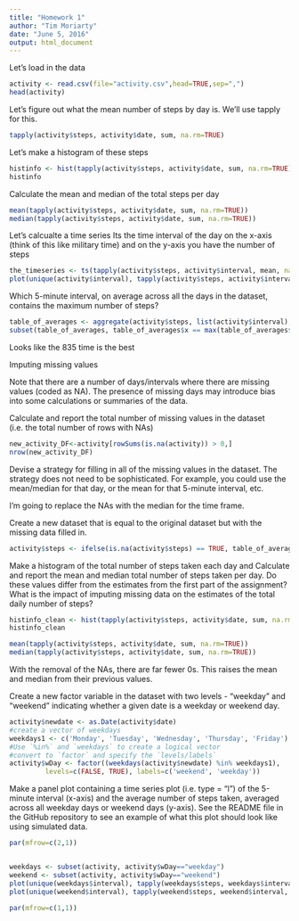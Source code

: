 ```yaml
---
title: "Homework 1"
author: "Tim Moriarty"
date: "June 5, 2016"
output: html_document
---
```



Let's load in the data

```r
activity <- read.csv(file="activity.csv",head=TRUE,sep=",")
head(activity)
```

Let's figure out what the mean number of steps by day is.
We'll use tapply for this.

```r
tapply(activity$steps, activity$date, sum, na.rm=TRUE)
```

Let's make a histogram of these steps
```r
histinfo <- hist(tapply(activity$steps, activity$date, sum, na.rm=TRUE), breaks=20)
histinfo
```

Calculate the mean and median of the total steps per day

```r
mean(tapply(activity$steps, activity$date, sum, na.rm=TRUE))
median(tapply(activity$steps, activity$date, sum, na.rm=TRUE))
```


Let's calcualte a time series
Its the time interval of the day on the x-axis (think of this like military time)
and
on the y-axis you have the number of steps

```r
the_timeseries <- ts(tapply(activity$steps, activity$interval, mean, na.rm=TRUE))
plot(unique(activity$interval), tapply(activity$steps, activity$interval, mean, na.rm=TRUE),  type="l")
```

Which 5-minute interval, on average across all the days in the dataset, contains the maximum number of steps?
```r

table_of_averages <- aggregate(activity$steps, list(activity$interval), mean, na.rm=TRUE)
subset(table_of_averages, table_of_averages$x == max(table_of_averages$x))
```

Looks like the 835 time is the best



Imputing missing values

Note that there are a number of days/intervals where there are missing values (coded as NA). The presence of missing days may introduce bias into some calculations or summaries of the data.

Calculate and report the total number of missing values in the dataset (i.e. the total number of rows with NAs)

```r
new_activity_DF<-activity[rowSums(is.na(activity)) > 0,]
nrow(new_activity_DF)
```

Devise a strategy for filling in all of the missing values in the dataset. The strategy does not need to be sophisticated. For example, you could use the mean/median for that day, or the mean for that 5-minute interval, etc.

I'm going to replace the NAs with the median for the time frame.

Create a new dataset that is equal to the original dataset but with the missing data filled in.


```r

activity$steps <- ifelse(is.na(activity$steps) == TRUE, table_of_averages$x[table_of_averages$Group.1 %in% activity$interval], activity$steps)

```

Make a histogram of the total number of steps taken each day and Calculate and report the mean and median total number of steps taken per day. Do these values differ from the estimates from the first part of the assignment? What is the impact of imputing missing data on the estimates of the total daily number of steps?

```r
histinfo_clean <- hist(tapply(activity$steps, activity$date, sum, na.rm=TRUE), breaks=20)
histinfo_clean

mean(tapply(activity$steps, activity$date, sum, na.rm=TRUE))
median(tapply(activity$steps, activity$date, sum, na.rm=TRUE))

```

With the removal of the NAs, there are far fewer 0s.  This raises the mean and median from their previous values.


Create a new factor variable in the dataset with two levels - "weekday" and "weekend" indicating whether a given date is a weekday or weekend day.

```r
activity$newdate <- as.Date(activity$date)
#create a vector of weekdays
weekdays1 <- c('Monday', 'Tuesday', 'Wednesday', 'Thursday', 'Friday')
#Use `%in%` and `weekdays` to create a logical vector
#convert to `factor` and specify the `levels/labels`
activity$wDay <- factor((weekdays(activity$newdate) %in% weekdays1), 
         levels=c(FALSE, TRUE), labels=c('weekend', 'weekday'))


```

Make a panel plot containing a time series plot (i.e. type = "l") of the 5-minute interval (x-axis) and the average number of steps taken, averaged across all weekday days or weekend days (y-axis). See the README file in the GitHub repository to see an example of what this plot should look like using simulated data.

```r
par(mfrow=c(2,1))


weekdays <- subset(activity, activity$wDay=="weekday")
weekend <- subset(activity, activity$wDay=="weekend")
plot(unique(weekdays$interval), tapply(weekdays$steps, weekdays$interval, mean, na.rm=TRUE),  type="l", xlab="time", ylab="steps", main="Weekdays Average Steps by Time")
plot(unique(weekend$interval), tapply(weekend$steps, weekend$interval, mean, na.rm=TRUE),  type="l", xlab="time", ylab="steps", main="Weekends Average Steps by Time")

par(mfrow=c(1,1))

```

